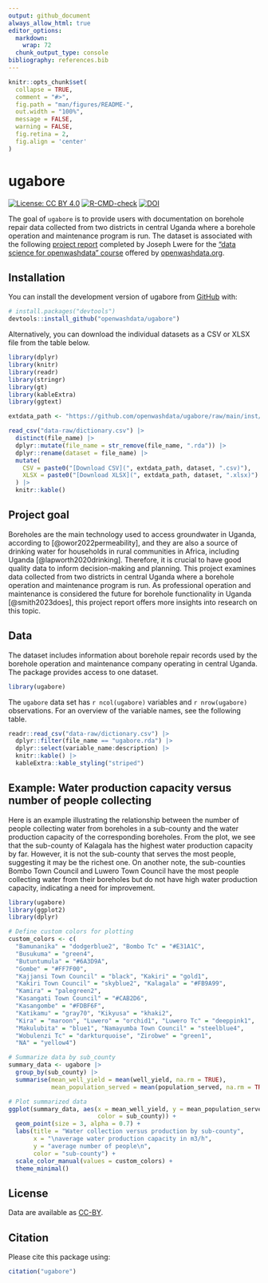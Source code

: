 ```yaml
---
output: github_document
always_allow_html: true
editor_options: 
  markdown: 
    wrap: 72
  chunk_output_type: console
bibliography: references.bib
---
```


<!-- README.md is generated from README.Rmd. Please edit that file -->

```r
knitr::opts_chunk$set(
  collapse = TRUE,
  comment = "#>",
  fig.path = "man/figures/README-",
  out.width = "100%",
  message = FALSE,
  warning = FALSE,
  fig.retina = 2,
  fig.align = 'center'
)
```

# ugabore

<!-- badges: start -->

[![License: CC BY
4.0](https://img.shields.io/badge/License-CC_BY_4.0-lightblue.svg)](https://creativecommons.org/licenses/by/4.0/)
[![R-CMD-check](https://github.com/openwashdata/ugabore/actions/workflows/R-CMD-check.yaml/badge.svg)](https://github.com/openwashdata/ugabore/actions/workflows/R-CMD-check.yaml)
[![DOI](https://zenodo.org/badge/770378167.svg)](https://zenodo.org/doi/10.5281/zenodo.12188179)
<!-- badges: end -->

The goal of `ugabore` is to provide users with documentation on borehole repair data collected from two districts in central Uganda where a borehole operation and maintenance program is run. The dataset is associated with the following [project report](https://ds4owd-001.github.io/project-ljc3084/) completed by Joseph Lwere for the ["data science for openwashdata" course](https://ds4owd-001.github.io/website/) offered by [openwashdata.org](https://openwashdata.org/).

## Installation

You can install the development version of ugabore from
[GitHub](https://github.com/) with:

``` r
# install.packages("devtools")
devtools::install_github("openwashdata/ugabore")
```

Alternatively, you can download the individual datasets as a CSV or XLSX
file from the table below.

```r
library(dplyr)
library(knitr)
library(readr)
library(stringr)
library(gt)
library(kableExtra)
library(ggtext)

extdata_path <- "https://github.com/openwashdata/ugabore/raw/main/inst/extdata/"

read_csv("data-raw/dictionary.csv") |> 
  distinct(file_name) |> 
  dplyr::mutate(file_name = str_remove(file_name, ".rda")) |> 
  dplyr::rename(dataset = file_name) |> 
  mutate(
    CSV = paste0("[Download CSV](", extdata_path, dataset, ".csv)"),
    XLSX = paste0("[Download XLSX](", extdata_path, dataset, ".xlsx)")
  ) |> 
  knitr::kable()

```

## Project goal

Boreholes are the main technology used to access groundwater in Uganda, according to [@owor2022permeability], and they are also a source of drinking water for households in rural communities in Africa, including Uganda [@lapworth2020drinking]. Therefore, it is crucial to have good quality data to inform decision-making and planning. This project examines data collected from two districts in central Uganda where a borehole operation and maintenance program is run. As professional operation and maintenance is considered the future for borehole functionality in Uganda [@smith2023does], this project report offers more insights into research on this topic.

## Data

The dataset includes information about borehole repair records used by the borehole operation and maintenance company operating in central Uganda. The package provides access to one dataset.

```r
library(ugabore)
```

The `ugabore` data set has `r ncol(ugabore)` variables and `r nrow(ugabore)` observations. For an overview of the variable names, see the following table.

```r
readr::read_csv("data-raw/dictionary.csv") |>
  dplyr::filter(file_name == "ugabore.rda") |>
  dplyr::select(variable_name:description) |> 
  knitr::kable() |> 
  kableExtra::kable_styling("striped")
```


## Example: Water production capacity versus number of people collecting

Here is an example illustrating the relationship between the number of people collecting water from boreholes in a sub-county and the water production capacity of the corresponding boreholes. From the plot, we see that the sub-county of Kalagala has the highest water production capacity by far. However, it is not the sub-county that serves the most people, suggesting it may be the richest one. On another note, the sub-counties Bombo Town Council and Luwero Town Council have the most people collecting water from their boreholes but do not have high water production capacity, indicating a need for improvement.

```r
library(ugabore)
library(ggplot2)
library(dplyr)

# Define custom colors for plotting
custom_colors <- c(
  "Bamunanika" = "dodgerblue2", "Bombo Tc" = "#E31A1C",
  "Busukuma" = "green4",
  "Butuntumula" = "#6A3D9A",
  "Gombe" = "#FF7F00", 
  "Kajjansi Town Council" = "black", "Kakiri" = "gold1",
  "Kakiri Town Council" = "skyblue2", "Kalagala" = "#FB9A99",
  "Kamira" = "palegreen2",
  "Kasangati Town Council" = "#CAB2D6", 
  "Kasangombe" = "#FDBF6F", 
  "Katikamu" = "gray70", "Kikyusa" = "khaki2",
  "Kira" = "maroon", "Luwero" = "orchid1", "Luwero Tc" = "deeppink1", 
  "Makulubita" = "blue1", "Namayumba Town Council" = "steelblue4",
  "Wobulenzi Tc" = "darkturquoise", "Zirobwe" = "green1", 
  "NA" = "yellow4")

# Summarize data by sub_county
summary_data <- ugabore |> 
  group_by(sub_county) |> 
  summarise(mean_well_yield = mean(well_yield, na.rm = TRUE),
            mean_population_served = mean(population_served, na.rm = TRUE))

# Plot summarized data
ggplot(summary_data, aes(x = mean_well_yield, y = mean_population_served, 
                         color = sub_county)) +
  geom_point(size = 3, alpha = 0.7) +
  labs(title = "Water collection versus production by sub-county",
       x = "\naverage water production capacity in m3/h",
       y = "average number of people\n",
       color = "sub-county") +
  scale_color_manual(values = custom_colors) +
  theme_minimal() 
```

## License

Data are available as
[CC-BY](https://github.com/openwashdata/ugabore/blob/main/LICENSE.md).

## Citation

Please cite this package using:

```r
citation("ugabore")
```

